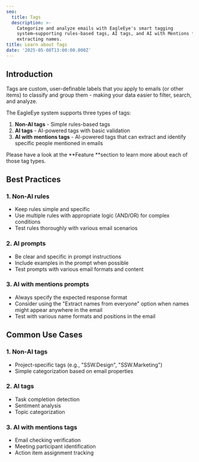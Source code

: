 ```yaml
---
seo:
  title: Tags
  description: >-
    Categorize and analyze emails with EagleEye's smart tagging
    system—supporting rules-based tags, AI tags, and AI with Mentions for
    extracting names.
title: Learn about Tags
date: '2025-05-08T13:00:00.000Z'
---
```


## Introduction

Tags are custom, user-definable labels that you apply to emails (or other items) to classify and group them - making your data easier to filter, search, and analyze.

The EagleEye system supports three types of tags:

1. **Non-AI tags** - Simple rules-based tags
2. **AI tags** - AI-powered tags with basic validation
3. **AI with mentions tags** - AI-powered tags that can extract and identify specific people mentioned in emails

Please have a look at the **Feature **section to learn more about each of those tag types.

## Best Practices

### 1. Non-AI rules

* Keep rules simple and specific
* Use multiple rules with appropriate logic (AND/OR) for complex conditions
* Test rules thoroughly with various email scenarios

### 2. AI prompts

* Be clear and specific in prompt instructions
* Include examples in the prompt when possible
* Test prompts with various email formats and content

### 3. AI with mentions prompts

* Always specify the expected response format
* Consider using the "Extract names from everyone" option when names might appear anywhere in the email
* Test with various name formats and positions in the email

## Common Use Cases

### 1. Non-AI tags

* Project-specific tags (e.g., "SSW\.Design", "SSW\.Marketing")
* Simple categorization based on email properties

### 2. AI tags

* Task completion detection
* Sentiment analysis
* Topic categorization

### 3. AI with mentions tags

* Email checking verification
* Meeting participant identification
* Action item assignment tracking
